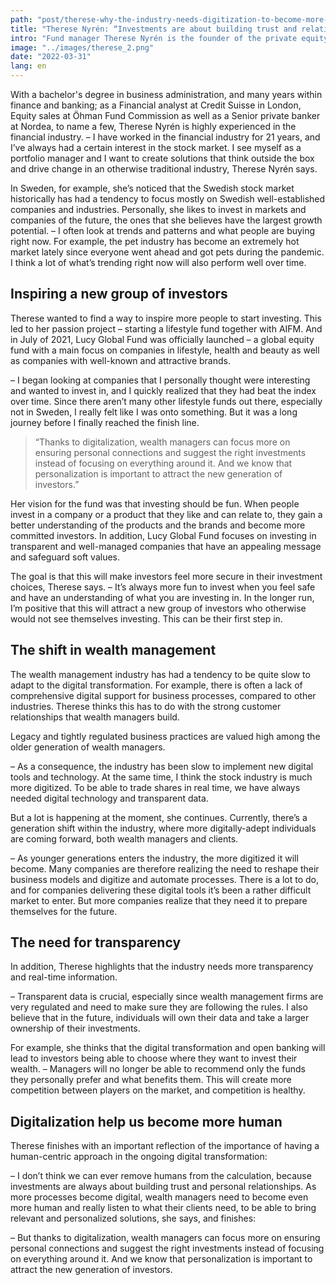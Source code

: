 ```yaml
---
path: "post/therese-why-the-industry-needs-digitization-to-become-more-human"
title: "Therese Nyrén: “Investments are about building trust and relationships” – why the industry needs digitalization to become more human"
intro: "Fund manager Therese Nyrén is the founder of the private equity firm Sue Ellen Investments and the newly-founded Lucy Global Fund, Sweden's first and only global lifestyle fund. She has worked in the financial industry for 21 years and has a long experience within finance, wealth management and consulting. In an inspiring interview, Therese shares her view on the wealth management industry and the background to why she started her lifestyle fund."
image: "../images/therese_2.png"
date: "2022-03-31"
lang: en
---
```

With a bachelor's degree in business administration, and many years within finance and banking; as a Financial analyst at Credit Suisse in London, Equity sales at Öhman Fund Commission as well as a Senior private banker at Nordea, to name a few, Therese Nyrén is highly experienced in the financial industry.
– I have worked in the financial industry for 21 years, and I’ve always had a certain interest in the stock market. I see myself as a portfolio manager and I want to create solutions that think outside the box and drive change in an otherwise traditional industry, Therese Nyrén says.

In Sweden, for example, she’s noticed that the Swedish stock market historically has had a tendency to focus mostly on Swedish well-established companies and industries. Personally, she likes to invest in markets and companies of the future, the ones that she believes have the largest growth potential.
– I often look at trends and patterns and what people are buying right now. For example, the pet industry has become an extremely hot market lately since everyone went ahead and got pets during the pandemic. I think a lot of what’s trending right now will also perform well over time.

## Inspiring a new group of investors

Therese wanted to find a way to inspire more people to start investing. This led to her passion project – starting a lifestyle fund together with AIFM. And in July of 2021, Lucy Global Fund was officially launched – a global equity fund with a main focus on companies in lifestyle, health and beauty as well as companies with well-known and attractive brands.

– I began looking at companies that I personally thought were interesting and wanted to invest in, and I quickly realized that they had beat the index over time. Since there aren’t many other lifestyle funds out there, especially not in Sweden, I really felt like I was onto something. But it was a long journey before I finally reached the finish line.

> “Thanks to digitalization, wealth managers can focus more on ensuring personal connections and suggest the right investments instead of focusing on everything around it. And we know that personalization is important to attract the new generation of investors.”

Her vision for the fund was that investing should be fun. When people invest in a company or a product that they like and can relate to, they gain a better understanding of the products and the brands and become more committed investors. In addition, Lucy Global Fund focuses on investing in transparent and well-managed companies that have an appealing message and safeguard soft values.

The goal is that this will make investors feel more secure in their investment choices, Therese says.
– It’s always more fun to invest when you feel safe and have an understanding of what you are investing in. In the longer run, I’m positive that this will attract a new group of investors who otherwise would not see themselves investing. This can be their first step in.

## The shift in wealth management

The wealth management industry has had a tendency to be quite slow to adapt to the digital transformation. For example, there is often a lack of comprehensive digital support for business processes, compared to other industries. Therese thinks this has to do with the strong customer relationships that wealth managers build.


Legacy and tightly regulated business practices are valued high among the older generation of wealth managers.

– As a consequence, the industry has been slow to implement new digital tools and technology. At the same time, I think the stock industry is much more digitized. To be able to trade shares in real time, we have always needed digital technology and transparent data.

But a lot is happening at the moment, she continues. Currently, there’s a generation shift within the industry, where more digitally-adept individuals are coming forward, both wealth managers and clients.

– As younger generations enters the industry, the more digitized it will become. Many companies are therefore realizing the need to reshape their business models and digitize and automate processes. There is a lot to do, and for companies delivering these digital tools it’s been a rather difficult market to enter. But more companies realize that they need it to prepare themselves for the future.

## The need for transparency

In addition, Therese highlights that the industry needs more transparency and real-time information.

– Transparent data is crucial, especially since wealth management firms are very regulated and need to make sure they are following the rules. I also believe that in the future, individuals will own their data and take a larger ownership of their investments.

For example, she thinks that the digital transformation and open banking will lead to investors being able to choose where they want to invest their wealth.
– Managers will no longer be able to recommend only the funds they personally prefer and what benefits them. This will create more competition between players on the market, and competition is healthy.


## Digitalization help us become more human

Therese finishes with an important reflection of the importance of having a human-centric approach in the ongoing digital transformation:

– I don’t think we can ever remove humans from the calculation, because investments are always about building trust and personal relationships. As more processes become digital, wealth managers need to become even more human and really listen to what their clients need, to be able to bring relevant and personalized solutions, she says, and finishes:

– But thanks to digitalization, wealth managers can focus more on ensuring personal connections and suggest the right investments instead of focusing on everything around it. And we know that personalization is important to attract the new generation of investors.
